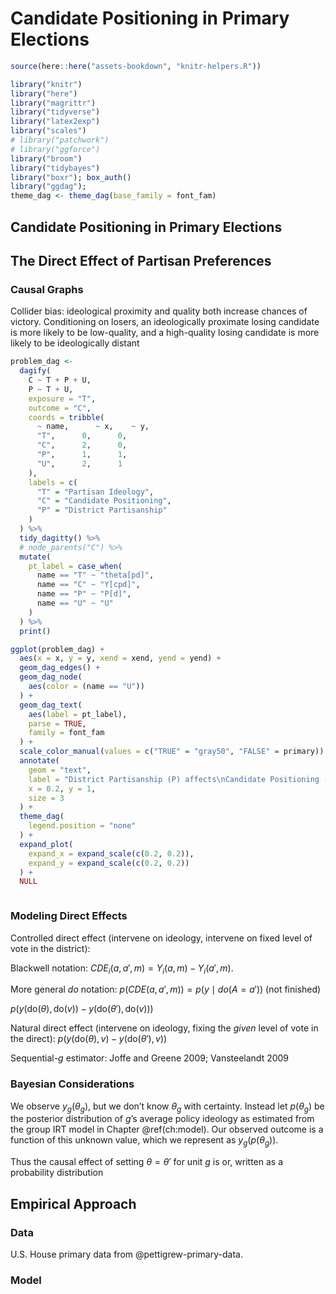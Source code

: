 # Candidate Positioning in Primary Elections {#ch:positioning}


```r
source(here::here("assets-bookdown", "knitr-helpers.R"))
```


```r
library("knitr")
library("here")
library("magrittr")
library("tidyverse")
library("latex2exp")
library("scales")
# library("patchwork")
# library("ggforce")
library("broom")
library("tidybayes")
library("boxr"); box_auth()
library("ggdag"); 
theme_dag <- theme_dag(base_family = font_fam)
```

## Candidate Positioning in Primary Elections




## The Direct Effect of Partisan Preferences

### Causal Graphs

Collider bias: ideological proximity and quality both increase chances of victory. Conditioning on losers, an ideologically proximate losing candidate is more likely to be low-quality, and a high-quality losing candidate is more likely to be ideologically distant

```r
problem_dag <- 
  dagify(
    C ~ T + P + U,
    P ~ T + U,
    exposure = "T",
    outcome = "C",
    coords = tribble(
      ~ name,      ~ x,    ~ y,
      "T",      0,      0,
      "C",      2,      0,
      "P",      1,      1,
      "U",      2,      1
    ),
    labels = c(
      "T" = "Partisan Ideology",
      "C" = "Candidate Positioning",
      "P" = "District Partisanship"
    )
  ) %>%
  tidy_dagitty() %>%
  # node_parents("C") %>%
  mutate(
    pt_label = case_when(
      name == "T" ~ "theta[pd]",
      name == "C" ~ "Y[cpd]",
      name == "P" ~ "P[d]",
      name == "U" ~ "U"
    )
  ) %>%
  print()
```


```r
ggplot(problem_dag) +
  aes(x = x, y = y, xend = xend, yend = yend) +
  geom_dag_edges() +
  geom_dag_node(
    aes(color = (name == "U"))
  ) +
  geom_dag_text(
    aes(label = pt_label), 
    parse = TRUE, 
    family = font_fam
  ) +
  scale_color_manual(values = c("TRUE" = "gray50", "FALSE" = primary)) +
  annotate(
    geom = "text",
    label = "District Partisanship (P) affects\nCandidate Positioning (C) but is also\naffected by District-Party Ideology (θ)",
    x = 0.2, y = 1,
    size = 3
  ) +
  theme_dag(
    legend.position = "none"
  ) + 
  expand_plot(
    expand_x = expand_scale(c(0.2, 0.2)), 
    expand_y = expand_scale(c(0.2, 0.2))
  ) +
  NULL  
```


```r
```

### Modeling Direct Effects

Controlled direct effect (intervene on ideology, intervene on fixed level of vote in the district):

Blackwell notation: $CDE_{i}(a, a', m) = Y_{i}(a, m) - Y_{i}(a', m)$.

More general _do_ notation: $p(CDE(a, a', m)) = p(y \mid do(A = a'))$ (not finished)

$p(y(\mathrm{do}(\theta), \mathrm{do}(v)) - y(\mathrm{do}(\theta'), \mathrm{do}(v)))$

Natural direct effect (intervene on ideology, fixing the _given_ level of vote in the direct):
$p\left( y\left(\mathrm{do}\left(\theta\right), v\right) - y\left(\mathrm{do}\left(\theta'\right), v\right) \right)$

Sequential-$g$ estimator: Joffe and Greene 2009; Vansteelandt 2009

### Bayesian Considerations

We observe $y_{g}\left(\theta_{g}\right)$, but we don't know $\theta_{g}$ with certainty. Instead let $p\left(\theta_{g}\right)$ be the posterior distribution of $g$'s average policy ideology as estimated from the group IRT model in Chapter&nbsp;\@ref(ch:model). Our observed outcome is a function of this unknown value, which we represent as $y_{g}\left(p\left(\theta_{g}\right)\right)$. 

Thus the causal effect of setting $\theta = \theta'$ for unit $g$ is
\begin{align}
  \tau_g &= y_{g}\left(\theta'\right) - y_{g}\left(p\left(\theta_{g}\right)\right),
\end{align}
or, written as a probability distribution 
\begin{align}
  p\left(\tau_{g}\right) &= p\left(y_{g}\left(\theta'\right) - y_{g}\left(\theta_{g}\right)\right)
\end{align}



## Empirical Approach


### Data

U.S. House primary data from @pettigrew-primary-data. 

### Model



